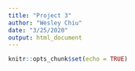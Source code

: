 ```yaml
---
title: "Project 3"
author: "Wesley Chiu"
date: "3/25/2020"
output: html_document
---
```


```r
knitr::opts_chunk$set(echo = TRUE)
```

